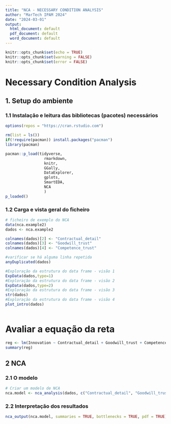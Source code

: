 ---
title: "NCA - NECESSARY CONDITION ANALYSIS"
author: "MarTech IPAM 2024"
date: "2024-03-01"
output:
  html_document: default
  pdf_document: default
  word_document: default
---

```{r setup, }
knitr::opts_chunk$set(echo = TRUE)
knitr::opts_chunk$set(warning = FALSE)
knitr::opts_chunk$set(error = FALSE)


```

# Necessary Condition Analysis  

## 1. Setup do ambiente

### 1.1 Instalação e leitura das bibliotecas (pacotes) necessários
```{r}

options(repos = "https://cran.rstudio.com")

rm(list = ls())
if(!require(pacman)) install.packages("pacman")
library(pacman)

pacman::p_load(tidyverse,
                 rmarkdown, 
                 knitr, 
                 GGally, 
                 DataExplorer,
                 gplots,
                 SmartEDA,
                 NCA
                 )
p_loaded()

```

### 1.2 Carga e vista geral do ficheiro

```{r}

# ficheiro de exemplo do NCA
data(nca.example2)
dados <- nca.example2

colnames(dados)[2] <- "Contractual_detail"
colnames(dados)[3] <- "Goodwill_trust"
colnames(dados)[4] <- "Competence_trust"

#varificar se há alguma linha repetida
anyDuplicated(dados)

#Exploração da estrutura do data frame - visão 1
ExpData(dados,type=1) 
#Exploração da estrutura do data frame - visão 2
ExpData(dados,type=2) 
#Exploração da estrutura do data frame - visão 3
str(dados) 
#Exploração da estrutura do data frame - visão 4
plot_intro(dados)



```
# Avaliar a equação da reta
```{r}
reg <- lm(Innovation ~ Contractual_detail + Goodwill_trust + Competence_trust, dados)
summary(reg)
```


## 2 NCA

### 2.1 O modelo
```{r}

# Criar um modelo de NCA
nca.model <- nca_analysis(dados, c("Contractual_detail", "Goodwill_trust","Competence_trust"), "Innovation",  bottleneck.x = "percentage", bottleneck.y = "percentage", test.rep = 1000)


```

### 2.2 Interpretação dos resultados
```{r}

nca_output(nca.model, summaries = TRUE, bottlenecks = TRUE, pdf = TRUE)

```




